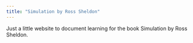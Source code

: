 ```yaml
---
title: "Simulation by Ross Sheldon"
---
```


Just a little website to document learning for the book Simulation by Ross Sheldon.